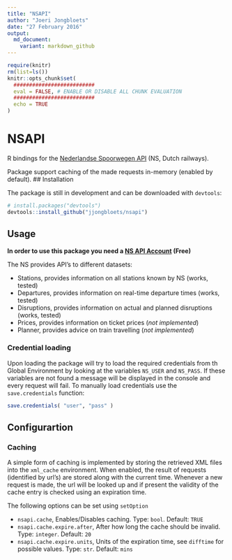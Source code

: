 ```yaml
---
title: "NSAPI"
author: "Joeri Jongbloets"
date: "27 February 2016"
output: 
  md_document:
    variant: markdown_github
---
```


```r
require(knitr)
rm(list=ls())
knitr::opts_chunk$set(
  ##########################
  eval = FALSE, # ENABLE OR DISABLE ALL CHUNK EVALUATION
  ##########################
  echo = TRUE
)
```

# NSAPI

R bindings for the [Nederlandse Spoorwegen API](http://ns.nl/reisinformatie/ns-api) (NS, Dutch railways).

Package support caching of the made requests in-memory (enabled by default).
## Installation

The package is still in development and can be downloaded with `devtools`:

```r
# install.packages("devtools")
devtools::install_github("jjongbloets/nsapi")
```

## Usage

**In order to use this package you need a [NS API Account](https://www.ns.nl/ews-aanvraagformulier/) (Free)**

The NS provides API's to different datasets:

* Stations, provides information on all stations known by NS (works, tested)
* Departures, provides information on real-time departure times (works, tested)
* Disruptions, provides information on actual and planned disruptions (works, tested)
* Prices, provides information on ticket prices (*not implemented*)
* Planner, provides advice on train travelling (*not implemented*)

### Credential loading

Upon loading the package will try to load the required credentials from th Global Environment by looking at the variables `NS_USER` and `NS_PASS`. If these variables are not found a message will be displayed in the console and every request will fail. To manually load credentials use the `save.credentials` function:

```r
save.credentials( "user", "pass" )
```

## Configurartion

### Caching

A simple form of caching is implemented by storing the retrieved XML files into the `xml_cache` environment. When enabled, the result of requests (identified by url's) are stored along with the current time. Whenever a new request is made, the url will be looked up and if present the validity of the cache entry is checked using an expiration time.

The following options can be set using `setOption`

* `nsapi.cache`, Enables/Disables caching. Type: `bool`. Default: `TRUE`
* `nsapi.cache.expire.after`, After how long the cache should be invalid. Type: `integer`. Default: `20`
* `nsapi.cache.expire.units`, Units of the expiration time, see `difftime` for possible values. Type: `str`. Default: `mins`